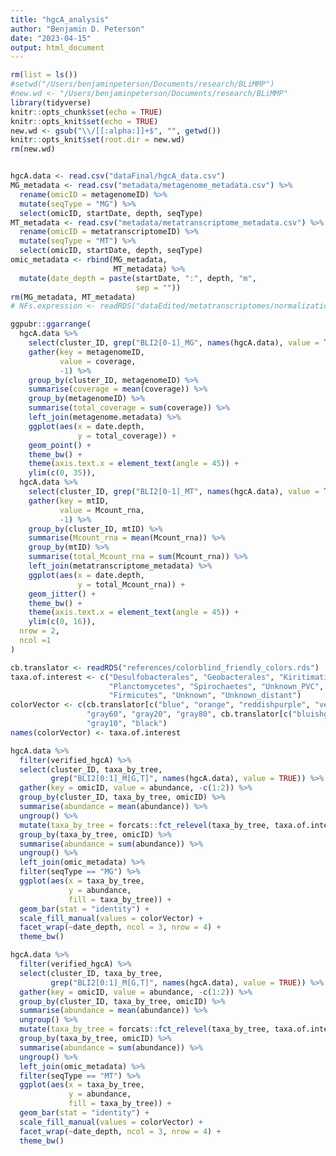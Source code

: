 ```yaml
---
title: "hgcA_analysis"
author: "Benjamin D. Peterson"
date: "2023-04-15"
output: html_document
---
```


```r
rm(list = ls())
#setwd("/Users/benjaminpeterson/Documents/research/BLiMMP")
#new.wd <- "/Users/benjaminpeterson/Documents/research/BLiMMP"
library(tidyverse)
knitr::opts_chunk$set(echo = TRUE)
knitr::opts_knit$set(echo = TRUE)
new.wd <- gsub("\\/[[:alpha:]]+$", "", getwd())
knitr::opts_knit$set(root.dir = new.wd)
rm(new.wd)
```

```r

```


```r
hgcA.data <- read.csv("dataFinal/hgcA_data.csv")
MG_metadata <- read.csv("metadata/metagenome_metadata.csv") %>%
  rename(omicID = metagenomeID) %>%
  mutate(seqType = "MG") %>%
  select(omicID, startDate, depth, seqType)
MT_metadata <- read.csv("metadata/metatranscriptome_metadata.csv") %>%
  rename(omicID = metatranscriptomeID) %>%
  mutate(seqType = "MT") %>%
  select(omicID, startDate, depth, seqType)
omic_metadata <- rbind(MG_metadata,
                       MT_metadata) %>%
  mutate(date_depth = paste(startDate, ":", depth, "m",
                            sep = ""))
rm(MG_metadata, MT_metadata)
# NFs.expression <- readRDS("dataEdited/metatranscriptomes/normalization_vector.rds")
```

```r
ggpubr::ggarrange(
  hgcA.data %>%
    select(cluster_ID, grep("BLI2[0-1]_MG", names(hgcA.data), value = TRUE)) %>%
    gather(key = metagenomeID,
           value = coverage,
           -1) %>%
    group_by(cluster_ID, metagenomeID) %>%
    summarise(coverage = mean(coverage)) %>%
    group_by(metagenomeID) %>%
    summarise(total_coverage = sum(coverage)) %>%
    left_join(metagenome.metadata) %>%
    ggplot(aes(x = date.depth,
               y = total_coverage)) +
    geom_point() +
    theme_bw() +
    theme(axis.text.x = element_text(angle = 45)) +
    ylim(c(0, 35)),
  hgcA.data %>%
    select(cluster_ID, grep("BLI2[0-1]_MT", names(hgcA.data), value = TRUE)) %>%
    gather(key = mtID,
           value = Mcount_rna,
           -1) %>%
    group_by(cluster_ID, mtID) %>%
    summarise(Mcount_rna = mean(Mcount_rna)) %>%
    group_by(mtID) %>%
    summarise(total_Mcount_rna = sum(Mcount_rna)) %>%
    left_join(metatranscriptome_metadata) %>%
    ggplot(aes(x = date.depth,
               y = total_Mcount_rna)) +
    geom_jitter() +
    theme_bw() +
    theme(axis.text.x = element_text(angle = 45)) +
    ylim(c(0, 16)),
  nrow = 2,
  ncol =1
)
```


```r
cb.translator <- readRDS("references/colorblind_friendly_colors.rds")
taxa.of.interest <- c("Desulfobacterales", "Geobacterales", "Kiritimatiellaeota", "Lentisphaerae",
                      "Planctomycetes", "Spirochaetes", "Unknown_PVC", "Actinobacteria", "Bacteroidetes",
                      "Firmicutes", "Unknown", "Unknown_distant")
colorVector <- c(cb.translator[c("blue", "orange", "reddishpurple", "vermillion")],
                 "gray60", "gray20", "gray80", cb.translator[c("bluishgreen", "skyblue", "yellow")],
                 "gray10", "black")
names(colorVector) <- taxa.of.interest

```


```r
hgcA.data %>%
  filter(verified_hgcA) %>%
  select(cluster_ID, taxa_by_tree, 
         grep("BLI2[0:1]_M[G,T]", names(hgcA.data), value = TRUE)) %>%
  gather(key = omicID, value = abundance, -c(1:2)) %>%
  group_by(cluster_ID, taxa_by_tree, omicID) %>%
  summarise(abundance = mean(abundance)) %>%
  ungroup() %>%
  mutate(taxa_by_tree = forcats::fct_relevel(taxa_by_tree, taxa.of.interest)) %>%
  group_by(taxa_by_tree, omicID) %>%
  summarise(abundance = sum(abundance)) %>%
  ungroup() %>%
  left_join(omic_metadata) %>%
  filter(seqType == "MG") %>%
  ggplot(aes(x = taxa_by_tree,
             y = abundance,
             fill = taxa_by_tree)) +
  geom_bar(stat = "identity") +
  scale_fill_manual(values = colorVector) +
  facet_wrap(~date_depth, ncol = 3, nrow = 4) +
  theme_bw()
```



```r
hgcA.data %>%
  filter(verified_hgcA) %>%
  select(cluster_ID, taxa_by_tree, 
         grep("BLI2[0:1]_M[G,T]", names(hgcA.data), value = TRUE)) %>%
  gather(key = omicID, value = abundance, -c(1:2)) %>%
  group_by(cluster_ID, taxa_by_tree, omicID) %>%
  summarise(abundance = mean(abundance)) %>%
  ungroup() %>%
  mutate(taxa_by_tree = forcats::fct_relevel(taxa_by_tree, taxa.of.interest)) %>%
  group_by(taxa_by_tree, omicID) %>%
  summarise(abundance = sum(abundance)) %>%
  ungroup() %>%
  left_join(omic_metadata) %>%
  filter(seqType == "MT") %>%
  ggplot(aes(x = taxa_by_tree,
             y = abundance,
             fill = taxa_by_tree)) +
  geom_bar(stat = "identity") +
  scale_fill_manual(values = colorVector) +
  facet_wrap(~date_depth, ncol = 3, nrow = 4) +
  theme_bw()
```